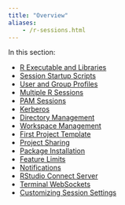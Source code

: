 ```yaml
---
title: "Overview"
aliases:
	- /r-sessions.html
---
```


In this section:

* [R Executable and Libraries](r_executable_and_libraries.qmd)
* [Session Startup Scripts](session_startup_scripts.qmd)
* [User and Group Profiles](user_and_group_profiles.qmd)
* [Multiple R Sessions](multiple_r_sessions.qmd)
* [PAM Sessions](pam_sessions.qmd)
* [Kerberos](kerberos.qmd)
* [Directory Management](directory_management.qmd)
* [Workspace Management](workspace_management.qmd)
* [First Project Template](first_project_template.qmd)
* [Project Sharing](project_sharing.qmd)
* [Package Installation](package_installation.qmd)
* [Feature Limits](feature_limits.qmd)
* [Notifications](notifications.qmd)
* [RStudio Connect Server](rstudio_connect_server.qmd)
* [Terminal WebSockets](terminal_websockets.qmd)
* [Customizing Session Settings](customizing_session_settings.qmd)